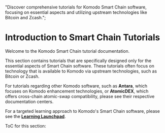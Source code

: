   "Discover comprehensive tutorials for Komodo Smart Chain software, focusing on essential aspects and utilizing upstream technologies like Bitcoin and Zcash.";

# Introduction to Smart Chain Tutorials

Welcome to the Komodo Smart Chain tutorial documentation.

This section contains tutorials that are specifically designed only for the essential aspects of Smart Chain software. These tutorials often focus on technology that is available to Komodo via upstream technologies, such as Bitcoin or Zcash.

For tutorials regarding other Komodo software, such as <b>Antara</b>, which focuses on Komodo enhancement technologies, or <b>AtomicDEX</b>, which offers cross-chain atomic-swap compatibility, please see their respective documentation centers.

For a targeted learning approach to Komodo's Smart Chain software, please see the [<b>Learning Launchpad</b>](/start-here/learning-launchpad/).

ToC for this section: 

<TocForIndex />
